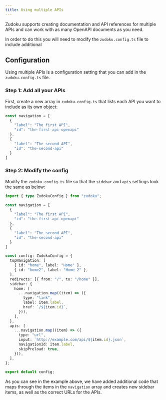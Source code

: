 ```yaml
---
title: Using multiple APIs
---
```

Zudoku supports creating documentation and API references for multiple APIs and can work with as many OpenAPI documents as you need.

In order to do this you will need to modify the `zudoku.config.ts` file to include additional 

## Configuration
Using multiple APIs is a configuration setting that you can add in the `zudoku.config.ts` file.

### Step 1: Add all your APIs
First, create a new array in `zudoku.config.ts` that lists each API you want to include as its own object:

```typescript
const navigation = [
  {
    "label": "The first API",
    "id": "the-first-api-openapi"
  },
  {
    "label": "The second API",
    "id": "the-second-api"
  }
]
```

### Step 2: Modify the config

Modify the `zudoku.config.ts` file so that the `sidebar` and `apis` settings look the same as below:

```typescript
import { type ZudokuConfig } from "zudoku";

const navigation = [
  {
    "label": "The first API",
    "id": "the-first-api-openapi"
  },
  {
    "label": "The second API",
    "id": "the-second-api"
  }
]

const config: ZudokuConfig = {
  topNavigation: [
    { id: "home", label: "Home" },
    { id: "home2", label: "Home 2" },
  ],
  redirects: [{ from: "/", to: "/home" }],
  sidebar: {
    home: [
      ...navigation.map((item) => ({
        type: "link",
        label: item.label,
        href: `/${item.id}`,
      })),
    ],
  },
  apis: [
    ...navigation.map((item) => ({
      type: "url",
      input: `http://example.com/api/${item.id}.json`,
      navigationId: item.label,
      skipPreload: true,
    })),
  ],
};

export default config;
```

As you can see in the example above, we have added additional code that maps through the items in the `navigation` array and creates new sidebar items, as well as the correct URLs for the APIs.
